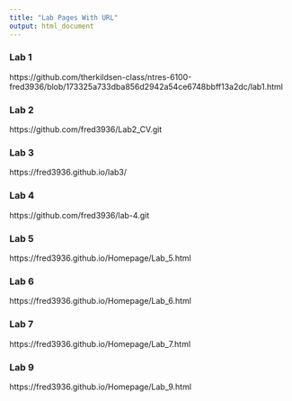 ```yaml
---
title: "Lab Pages With URL"
output: html_document
---
```


### Lab 1
https://github.com/therkildsen-class/ntres-6100-fred3936/blob/173325a733dba856d2942a54ce6748bbff13a2dc/lab1.html

### Lab 2
https://github.com/fred3936/Lab2_CV.git

### Lab 3
https://fred3936.github.io/lab3/

### Lab 4
https://github.com/fred3936/lab-4.git

### Lab 5
https://fred3936.github.io/Homepage/Lab_5.html

### Lab 6
https://fred3936.github.io/Homepage/Lab_6.html

### Lab 7
https://fred3936.github.io/Homepage/Lab_7.html

### Lab 9
https://fred3936.github.io/Homepage/Lab_9.html